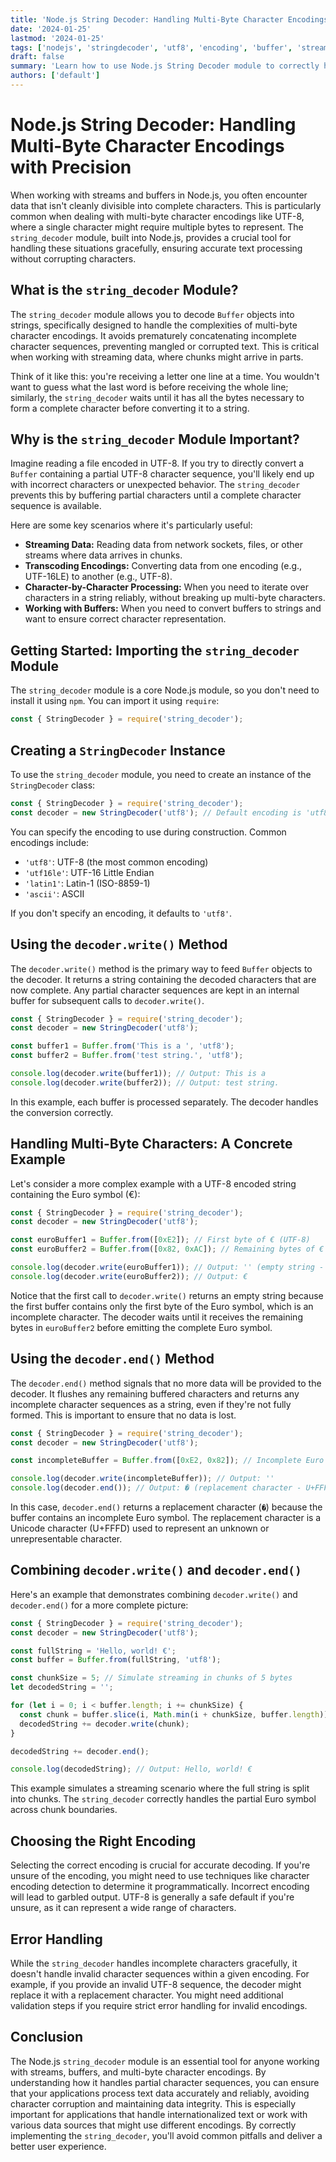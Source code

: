 ```yaml
---
title: 'Node.js String Decoder: Handling Multi-Byte Character Encodings with Precision'
date: '2024-01-25'
lastmod: '2024-01-25'
tags: ['nodejs', 'stringdecoder', 'utf8', 'encoding', 'buffer', 'streams']
draft: false
summary: 'Learn how to use Node.js String Decoder module to correctly handle multi-byte character encodings like UTF-8 when dealing with streams and buffers, preventing character corruption and ensuring accurate text processing.'
authors: ['default']
---
```


# Node.js String Decoder: Handling Multi-Byte Character Encodings with Precision

When working with streams and buffers in Node.js, you often encounter data that isn't cleanly divisible into complete characters. This is particularly common when dealing with multi-byte character encodings like UTF-8, where a single character might require multiple bytes to represent.  The `string_decoder` module, built into Node.js, provides a crucial tool for handling these situations gracefully, ensuring accurate text processing without corrupting characters.

## What is the `string_decoder` Module?

The `string_decoder` module allows you to decode `Buffer` objects into strings, specifically designed to handle the complexities of multi-byte character encodings. It avoids prematurely concatenating incomplete character sequences, preventing mangled or corrupted text. This is critical when working with streaming data, where chunks might arrive in parts.

Think of it like this: you're receiving a letter one line at a time. You wouldn't want to guess what the last word is before receiving the whole line; similarly, the `string_decoder` waits until it has all the bytes necessary to form a complete character before converting it to a string.

## Why is the `string_decoder` Module Important?

Imagine reading a file encoded in UTF-8.  If you try to directly convert a `Buffer` containing a partial UTF-8 character sequence, you'll likely end up with incorrect characters or unexpected behavior.  The `string_decoder` prevents this by buffering partial characters until a complete character sequence is available.

Here are some key scenarios where it's particularly useful:

*   **Streaming Data:** Reading data from network sockets, files, or other streams where data arrives in chunks.
*   **Transcoding Encodings:** Converting data from one encoding (e.g., UTF-16LE) to another (e.g., UTF-8).
*   **Character-by-Character Processing:**  When you need to iterate over characters in a string reliably, without breaking up multi-byte characters.
*   **Working with Buffers:**  When you need to convert buffers to strings and want to ensure correct character representation.

## Getting Started: Importing the `string_decoder` Module

The `string_decoder` module is a core Node.js module, so you don't need to install it using `npm`. You can import it using `require`:

```javascript
const { StringDecoder } = require('string_decoder');
```

## Creating a `StringDecoder` Instance

To use the `string_decoder` module, you need to create an instance of the `StringDecoder` class:

```javascript
const { StringDecoder } = require('string_decoder');
const decoder = new StringDecoder('utf8'); // Default encoding is 'utf8'
```

You can specify the encoding to use during construction. Common encodings include:

*   `'utf8'`: UTF-8 (the most common encoding)
*   `'utf16le'`: UTF-16 Little Endian
*   `'latin1'`: Latin-1 (ISO-8859-1)
*   `'ascii'`: ASCII

If you don't specify an encoding, it defaults to `'utf8'`.

## Using the `decoder.write()` Method

The `decoder.write()` method is the primary way to feed `Buffer` objects to the decoder. It returns a string containing the decoded characters that are now complete. Any partial character sequences are kept in an internal buffer for subsequent calls to `decoder.write()`.

```javascript
const { StringDecoder } = require('string_decoder');
const decoder = new StringDecoder('utf8');

const buffer1 = Buffer.from('This is a ', 'utf8');
const buffer2 = Buffer.from('test string.', 'utf8');

console.log(decoder.write(buffer1)); // Output: This is a
console.log(decoder.write(buffer2)); // Output: test string.
```

In this example, each buffer is processed separately.  The decoder handles the conversion correctly.

## Handling Multi-Byte Characters: A Concrete Example

Let's consider a more complex example with a UTF-8 encoded string containing the Euro symbol (€):

```javascript
const { StringDecoder } = require('string_decoder');
const decoder = new StringDecoder('utf8');

const euroBuffer1 = Buffer.from([0xE2]); // First byte of € (UTF-8)
const euroBuffer2 = Buffer.from([0x82, 0xAC]); // Remaining bytes of € (UTF-8)

console.log(decoder.write(euroBuffer1)); // Output: '' (empty string - incomplete character)
console.log(decoder.write(euroBuffer2)); // Output: €
```

Notice that the first call to `decoder.write()` returns an empty string because the first buffer contains only the first byte of the Euro symbol, which is an incomplete character. The decoder waits until it receives the remaining bytes in `euroBuffer2` before emitting the complete Euro symbol.

## Using the `decoder.end()` Method

The `decoder.end()` method signals that no more data will be provided to the decoder.  It flushes any remaining buffered characters and returns any incomplete character sequences as a string, even if they're not fully formed. This is important to ensure that no data is lost.

```javascript
const { StringDecoder } = require('string_decoder');
const decoder = new StringDecoder('utf8');

const incompleteBuffer = Buffer.from([0xE2, 0x82]); // Incomplete Euro symbol (UTF-8)

console.log(decoder.write(incompleteBuffer)); // Output: ''
console.log(decoder.end()); // Output: � (replacement character - U+FFFD)
```

In this case, `decoder.end()` returns a replacement character (`�`) because the buffer contains an incomplete Euro symbol.  The replacement character is a Unicode character (U+FFFD) used to represent an unknown or unrepresentable character.

## Combining `decoder.write()` and `decoder.end()`

Here's an example that demonstrates combining `decoder.write()` and `decoder.end()` for a more complete picture:

```javascript
const { StringDecoder } = require('string_decoder');
const decoder = new StringDecoder('utf8');

const fullString = 'Hello, world! €';
const buffer = Buffer.from(fullString, 'utf8');

const chunkSize = 5; // Simulate streaming in chunks of 5 bytes
let decodedString = '';

for (let i = 0; i < buffer.length; i += chunkSize) {
  const chunk = buffer.slice(i, Math.min(i + chunkSize, buffer.length));
  decodedString += decoder.write(chunk);
}

decodedString += decoder.end();

console.log(decodedString); // Output: Hello, world! €
```

This example simulates a streaming scenario where the full string is split into chunks. The `string_decoder` correctly handles the partial Euro symbol across chunk boundaries.

## Choosing the Right Encoding

Selecting the correct encoding is crucial for accurate decoding.  If you're unsure of the encoding, you might need to use techniques like character encoding detection to determine it programmatically. Incorrect encoding will lead to garbled output.  UTF-8 is generally a safe default if you're unsure, as it can represent a wide range of characters.

## Error Handling

While the `string_decoder` handles incomplete characters gracefully, it doesn't handle invalid character sequences within a given encoding.  For example, if you provide an invalid UTF-8 sequence, the decoder might replace it with a replacement character. You might need additional validation steps if you require strict error handling for invalid encodings.

## Conclusion

The Node.js `string_decoder` module is an essential tool for anyone working with streams, buffers, and multi-byte character encodings. By understanding how it handles partial character sequences, you can ensure that your applications process text data accurately and reliably, avoiding character corruption and maintaining data integrity. This is especially important for applications that handle internationalized text or work with various data sources that might use different encodings. By correctly implementing the `string_decoder`, you'll avoid common pitfalls and deliver a better user experience.